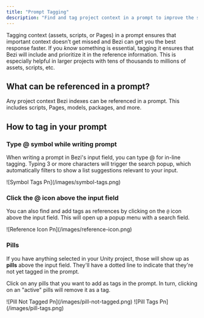 ```yaml
---
title: "Prompt Tagging"
description: "Find and tag project context in a prompt to improve the speed and accuracy of Bezi's response"
---
```


Tagging context (assets, scripts, or Pages) in a prompt ensures that important context doesn’t get missed and Bezi can get you the best response faster. If you _know_ something is essential, tagging it ensures that Bezi will include and prioritize it in the reference information. This is especially helpful in larger projects with tens of thousands to millions of assets, scripts, etc.

## What can be referenced in a prompt?

Any project context Bezi indexes can be referenced in a prompt. This includes scripts, Pages, models, packages, and more.

## How to tag in your prompt

### Type @ symbol while writing prompt

When writing a prompt in Bezi's input field, you can type @ for in-line tagging. Typing 3 or more characters will trigger the search popup, which automatically filters to show a list suggestions relevant to your input.

<Frame>
  ![Symbol Tags Pn](/images/symbol-tags.png)
</Frame>

### Click the @ icon above the input field

You can also find and add tags as references by clicking on the `@` icon above the input field. This will open up a popup menu with a search field.

<Frame>
  ![Reference Icon Pn](/images/reference-icon.png)
</Frame>

### Pills

If you have anything selected in your Unity project, those will show up as **pills** above the input field. They'll have a dotted line to indicate that they're not yet tagged in the prompt.

Click on any pills that you want to add as tags in the prompt. In turn, clicking on an "active" pills will remove it as a tag.

<CardGroup cols={2}>
  <Card title="Pill not tagged in a prompt">
    ![Pill Not Tagged Pn](/images/pill-not-tagged.png)
  </Card>
  <Card title="Pill tagged in a prompt">
    ![Pill Tags Pn](/images/pill-tags.png)
  </Card>
</CardGroup>